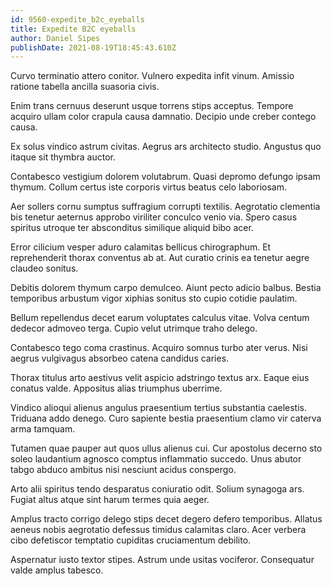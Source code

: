 ```yaml
---
id: 9560-expedite_b2c_eyeballs
title: Expedite B2C eyeballs
author: Daniel Sipes
publishDate: 2021-08-19T18:45:43.610Z
---
```


Curvo terminatio attero conitor. Vulnero expedita infit vinum. Amissio ratione tabella ancilla suasoria civis.

Enim trans cernuus deserunt usque torrens stips acceptus. Tempore acquiro ullam color crapula causa damnatio. Decipio unde creber contego causa.

Ex solus vindico astrum civitas. Aegrus ars architecto studio. Angustus quo itaque sit thymbra auctor.

Contabesco vestigium dolorem volutabrum. Quasi depromo defungo ipsam thymum. Collum certus iste corporis virtus beatus celo laboriosam.

Aer sollers cornu sumptus suffragium corrupti textilis. Aegrotatio clementia bis tenetur aeternus approbo viriliter conculco venio via. Spero casus spiritus utroque ter absconditus similique aliquid bibo acer.

Error cilicium vesper aduro calamitas bellicus chirographum. Et reprehenderit thorax conventus ab at. Aut curatio crinis ea tenetur aegre claudeo sonitus.

Debitis dolorem thymum carpo demulceo. Aiunt pecto adicio balbus. Bestia temporibus arbustum vigor xiphias sonitus sto cupio cotidie paulatim.

Bellum repellendus decet earum voluptates calculus vitae. Volva centum dedecor admoveo terga. Cupio velut utrimque traho delego.

Contabesco tego coma crastinus. Acquiro somnus turbo ater verus. Nisi aegrus vulgivagus absorbeo catena candidus caries.

Thorax titulus arto aestivus velit aspicio adstringo textus arx. Eaque eius conatus valde. Appositus alias triumphus uberrime.

Vindico alioqui alienus angulus praesentium tertius substantia caelestis. Triduana addo denego. Curo sapiente bestia praesentium clamo vir caterva arma tamquam.

Tutamen quae pauper aut quos ullus alienus cui. Cur apostolus decerno sto soleo laudantium agnosco comptus inflammatio succedo. Unus abutor tabgo abduco ambitus nisi nesciunt acidus conspergo.

Arto alii spiritus tendo desparatus coniuratio odit. Solium synagoga ars. Fugiat altus atque sint harum termes quia aeger.

Amplus tracto corrigo delego stips decet degero defero temporibus. Allatus aeneus nobis aegrotatio defessus timidus calamitas claro. Acer verbera cibo defetiscor temptatio cupiditas cruciamentum debilito.

Aspernatur iusto textor stipes. Astrum unde usitas vociferor. Consequatur valde amplus tabesco.

